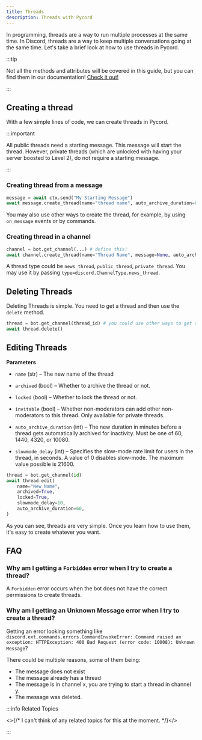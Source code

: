 ```yaml
---
title: Threads
description: Threads with Pycord
---
```


In programming, threads are a way to run multiple processes at the same time. In Discord, threads are
a way to keep multiple conversations going at the same time. Let's take a brief look at how to use threads in Pycord.

:::tip

Not all the methods and attributes will be covered in this guide, but you can find them in our documentation!
[Check it out!](https://docs.pycord.dev/en/stable/api/models.html#discord.Thread)

:::

## Creating a thread

With a few simple lines of code, we can create threads in Pycord.

:::important

All public threads need a starting message. This message will start the thread. However, private threads
(which are unlocked with having your server boosted to Level 2), do not require a starting message.

:::

### Creating thread from a message

```python title="Creating a Thread from a Message"
message = await ctx.send("My Starting Message")
await message.create_thread(name="thread name", auto_archive_duration=60)
```

You may also use other ways to create the thread, for example, by using `on_message` events or by commands.

### Creating thread in a channel

```python title="Creating a Thread from a Channel"
channel = bot.get_channel(...) # define this!
await channel.create_thread(name="Thread Name", message=None, auto_archive_duration=60, type=None, reason=None)
```

A thread type could be `news_thread`, `public_thread`, `private_thread`. You may use it by passing `type=discord.ChannelType.news_thread`.

## Deleting Threads

Deleting Threads is simple. You need to get a thread and then use the `delete` method.

```python title="Deleting a Thread"
thread = bot.get_channel(thread_id) # you could use other ways to get a thread
await thread.delete()
```

## Editing Threads

**Parameters**

-   `name` (str) – The new name of the thread

-   `archived` (bool) – Whether to archive the thread or not.

-   `locked` (bool) – Whether to lock the thread or not.

-   `invitable` (bool) – Whether non-moderators can add other non-moderators to this thread. Only available for private threads.

-   `auto_archive_duration` (int) – The new duration in minutes before a thread gets automatically archived for inactivity. Must be one of 60, 1440, 4320, or 10080.

-   `slowmode_delay` (int) – Specifies the slow-mode rate limit for users in the thread, in seconds. A value of 0 disables slow-mode. The maximum value possible is 21600.

```python title="Editing a Thread"
thread = bot.get_channel(id)
await thread.edit(
    name="New Name",
    archived=True,
    locked=True,
    slowmode_delay=10,
    auto_archive_duration=60,
)
```

As you can see, threads are very simple. Once you learn how to use them, it's easy to create whatever you want.

## FAQ

### Why am I getting a `Forbidden` error when I try to create a thread?

A `Forbidden` error occurs when the bot does not have the correct permissions to create threads.

### Why am I getting an Unknown Message error when I try to create a thread?

Getting an error looking something like `discord.ext.commands.errors.CommandInvokeError: Command
raised an exception: HTTPException: 400 Bad Request (error code: 10008): Unknown Message`?

There could be multiple reasons, some of them being:

-   The message does not exist
-   The message already has a thread
-   The message is in channel x, you are trying to start a thread in channel y.
-   The message was deleted.

:::info Related Topics

<>{/* I can't think of any related topics for this at the moment. */}</>

:::
